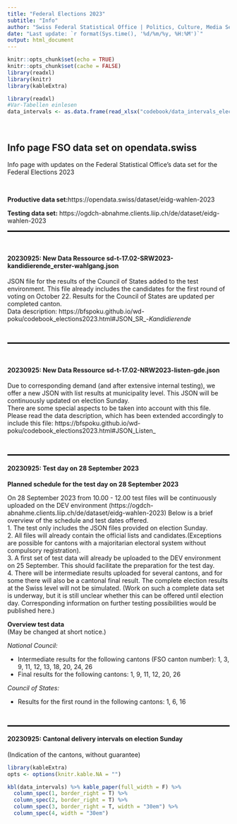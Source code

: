 ```yaml
---
title: "Federal Elections 2023"
subtitle: "Info"
author: "Swiss Federal Statistical Office | Politics, Culture, Media Section | Contact: poku@bfs.admin.ch"
date: "Last update: `r format(Sys.time(), '%d/%m/%y, %H:%M')`"
output: html_document
---
```


```r
knitr::opts_chunk$set(echo = TRUE)
knitr::opts_chunk$set(cache = FALSE)
library(readxl)
library(knitr)
library(kableExtra)
```

```r
library(readxl)
#Var-Tabellen einlesen
data_intervals <- as.data.frame(read_xlsx("codebook/data_intervals_elections2023.xlsx", col_names = TRUE))

```

\

## Info page FSO data set on opendata.swiss
Info page with updates on the Federal Statistical Office's data set for the Federal Elections 2023

\

**Productive data set:**https://opendata.swiss/dataset/eidg-wahlen-2023

**Testing data set:** https://ogdch-abnahme.clients.liip.ch/de/dataset/eidg-wahlen-2023

<hr style="border:1px solid black">
\

#### 20230925: New Data Ressource sd-t-17.02-SRW2023-kandidierende_erster-wahlgang.json
JSON file for the results of the Council of States added to the test environment. This file already includes the candidates for the first round of voting on October 22. Results for the Council of States are updated per completed canton.\
Data description: https://bfspoku.github.io/wd-poku/codebook_elections2023.html#JSON_SR_-_Kandidierende_

\
<hr style="border:1px solid black">

\

#### 20230925: New Data Ressource sd-t-17.02-NRW2023-listen-gde.json
Due to corresponding demand (and after extensive internal testing), we offer a new JSON with list results at municipality level. This JSON will be continuously updated on election Sunday. \
There are some special aspects to be taken into account with this file. Please read the data description, which has been extended accordingly to include this file: https://bfspoku.github.io/wd-poku/codebook_elections2023.html#JSON_Listen_

\
<hr style="border:1px solid black">


#### 20230925: Test day on 28 September 2023
**Planned schedule for the test day on 28 September 2023**

On 28 September 2023 from 10.00 - 12.00 test files will be continuously uploaded on the DEV environment (https://ogdch-abnahme.clients.liip.ch/de/dataset/eidg-wahlen-2023)
Below is a brief overview of the schedule and test dates offered. <br> 
1. The test only includes the JSON files provided on election Sunday. <br> 
2. All files will already contain the official lists and candidates.(Exceptions are possible for cantons with a majoritarian electoral system without compulsory registration). <br>
3. A first set of test data will already be uploaded to the DEV environment on 25 September. This should facilitate the preparation for the test day. <br>
4. There will be intermediate results uploaded for several cantons, and for some there will also be a cantonal final result. The complete election results at the Swiss level will not be simulated. (Work on such a complete data set is underway, but it is still unclear whether this can be offered until election day. Corresponding information on further testing possibilities would be published here.)


**Overview test data** <br>
(May be changed at short notice.)

*National Council:*

* Intermediate results for the following cantons (FSO canton number): 1, 3, 9, 11, 12, 13, 18, 20, 24, 26
* Final results for the following cantons: 1, 9, 11, 12, 20, 26

*Council of States:*

* Results for the first round in the following cantons: 1, 6, 16

\
<hr style="border:1px solid black">

#### 20230925: Cantonal delivery intervals on election Sunday \
(Indication of the cantons, without guarantee)
```r
library(kableExtra)
opts <- options(knitr.kable.NA = "")

kbl(data_intervals) %>% kable_paper(full_width = F) %>%
  column_spec(1, border_right = T) %>%
  column_spec(2, border_right = T) %>%
  column_spec(3, border_right = T, width = "30em") %>% 
  column_spec(4, width = "30em")
```

